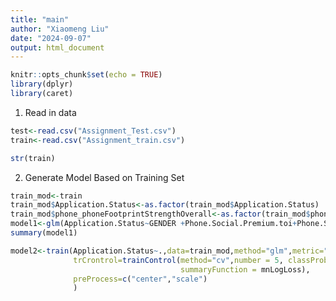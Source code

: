 ```yaml
---
title: "main"
author: "Xiaomeng Liu"
date: "2024-09-07"
output: html_document
---
```


```r
knitr::opts_chunk$set(echo = TRUE)
library(dplyr)
library(caret)
```


1. Read in data
```r
test<-read.csv("Assignment_Test.csv")
train<-read.csv("Assignment_train.csv")
```

```r
str(train)
```

2. Generate Model Based on Training Set

```r
train_mod<-train
train_mod$Application.Status<-as.factor(train_mod$Application.Status)
train_mod$phone_phoneFootprintStrengthOverall<-as.factor(train_mod$phone_phoneFootprintStrengthOverall)
model1<-glm(Application.Status~GENDER +Phone.Social.Premium.toi+Phone.Social.Premium.zoho , data = train_mod, family=binomial)
summary(model1)
```

```r
model2<-train(Application.Status~.,data=train_mod,method="glm",metric="logloss",
              trCrontrol=trainControl(method="cv",number = 5, classProbs = TRUE,
                                      summaryFunction = mnLogLoss),
              preProcess=c("center","scale")
              )
```

